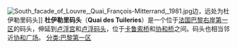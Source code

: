 {{expand|time=2010-09-09T16:26:52+00:00}}
{{unreferenced|time=2010-09-09T16:26:52+00:00}}
[[File:South_facade_of_Louvre,_Quai_François-Mitterrand,_1981.jpg|thumb]]边，远处为杜伊勒里码头]]
'''杜伊勒里码头'''（'''Quai des Tuileries'''）是一个位于[[法国|法国]][[巴黎|巴黎]][[右岸|右岸]][[巴黎第一区|第一区]]的码头，伸延到[[卢浮宫|卢浮宫]]和[[卢浮码头|卢浮码头]]，位于[[卡鲁索桥|卡鲁索桥]]和[[协和桥|协和桥]]之间。码头也相当邻近[[协和广场|协和广场]]。
[[分类:巴黎第一区|分类:巴黎第一区]]